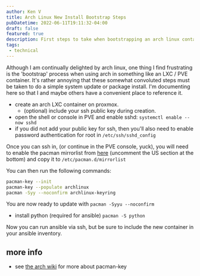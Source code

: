 ```yaml
---
author: Ken V
title: Arch Linux New Install Bootstrap Steps
pubDatetime: 2022-06-11T19:11:32-04:00
draft: false
featured: true
description: First steps to take when bootstrapping an arch linux container in proxmox
tags:
 - technical
---
```



Although I am continually delighted by arch linux, one thing I find frustrating is the 'bootstrap' process when using arch in something like an LXC / PVE container. 
It's rather annoying that these somewhat convoluted steps must be taken to do a simple system update or package install.
I'm documenting here so that I and maybe others have a convenient place to reference it.

<Admonition callout="note" content="Assumes you are using the basic arch linux image in a proxmox virtualization environment" />

- create an arch LXC container on proxmox.
  - (optional) include your ssh public key during creation.
- open the shell or console in PVE and enable sshd: `systemctl enable --now sshd`
- if you did not add your public key for ssh, then you'll also need to enable password authentication for root in `/etc/ssh/sshd_config`

Once you can ssh in, (or continue in the PVE console, yuck), you will need to enable the pacman mirrorlist from [here](https://archlinux.org/mirrorlist/all/https/) (uncomment the US section at the bottom) and copy it to <code>/etc/pacman.d/mirrorlist</code>

You can then run the following commands:

```bash
pacman-key --init
pacman-key --populate archlinux
pacman -Syy --noconfirm archlinux-keyring
```
  
You are now ready to  update with `pacman -Syyu --noconfirm`

- install python (required for ansible) `pacman -S python`

 Now you can run ansible via ssh, but be sure to include the new container in your ansible inventory.

## more info
- see [the arch wiki](https://wiki.archlinux.org/title/Pacman/Package_signing#Initializing_the_keyring) for more about pacman-key

